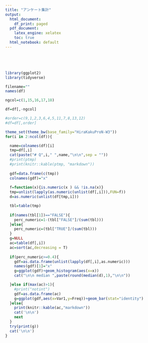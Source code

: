 ```yaml
---
title: "アンケート集計"
output:
  html_document:
    df_print: paged
  pdf_document:
    latex_engine: xelatex 
    toc: true
  html_notebook: default
---
```

  
   

　  
　 
```r
 
library(ggplot2)
library(tidyverse)

filename=""
names(df)

ngcol=c(1,15,16,17,18)

df=df[,-ngcol]

#order=c(9,1,2,3,6,4,5,11,7,8,13,12)
#df=df[,order]

```

```r
theme_set(theme_bw(base_family="HiraKakuProN-W3"))
for(i in 2:ncol(df)){

  name=colnames(df)[i]
  tmp=df[,i]
  cat(paste("# Q",i," ",name,"\n\n",sep = ""))
  #print(ptmp)
  #print(knitr::kable(ptmp, "markdown"))
  
  gdf=data.frame(c(tmp))
  colnames(gdf)="x"
  
  f=function(x){is.numeric(x ) && !is.na(x)}
  tmp=unlist(lapply(as.numeric(unlist(df[,i])),FUN=f))
  d=as.numeric(unlist(df[tmp,i]))

  tbl=table(tmp)
  
  if(names(tbl[1])=="FALSE"){
    perc_numeric=1-(tbl["FALSE"]/(sum(tbl)))
  }else{
    perc_numeric=(tbl["TRUE"]/(sum(tbl)))
  }
  g=NULL
  ac=table(df[,i])
  ac=sort(ac,decreasing = T)
  
  if(perc_numeric>=0.4){
    gdf=as.data.frame(unlist(lapply(df[,i],as.numeric)))
    names(gdf)[1]="x"
    g=ggplot(gdf)+geom_histogram(aes(x=x))
    cat("\n\n median ",paste(round(median(d),1),"\n\n"))

  }else if(max(ac)>1){
    #print("notint")
    gdf=as.data.frame(ac)
    g=ggplot(gdf,aes(x=Var1,y=Freq))+geom_bar(stat="identity")
  }else{
    print(knitr::kable(ac,"markdown"))
    cat('\n\n')
    next
  }
  try(print(g))
  cat('\n\n')
}

```








